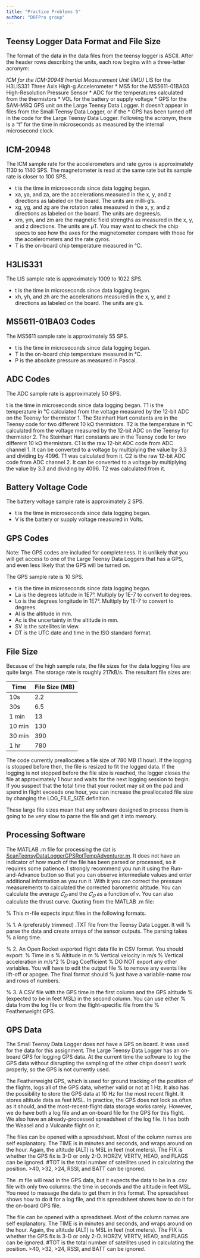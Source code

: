 ```yaml
---
title: "Practice Problems 5"
author: "DOFPro group"
---
```


## Teensy Logger Data Format and File Size

The format of the data in the data files from the teensy logger is ASCII. After the header rows describing the units, each row begins with a three-letter acronym:

*ICM for the ICM-20948 Inertial Measurement Unit (IMU)
* LIS for the H3LIS331 Three Axis High-g Accelerometer
* MS5 for the MS5611-01BA03 High-Resolution Pressure Sensor
* ADC for the temperatures calculated from the thermistors
* VOL for the battery or supply voltage
* GPS for the SAM-M8Q GPS unit on the Large Teensy Data Logger. It doesn't appear in files from the Small Teensy Data Logger, or if the 
* GPS has been turned off in the code for the Large Teensy Data Logger.
Following the acronym, there is a “t” for the time in microseconds as measured by the internal microsecond clock.

## ICM-20948

The ICM sample rate for the accelerometers and rate gyros is approximately 1130 to 1140 SPS. The magnetometer is read at the same rate but its sample rate is closer to 100 SPS.

* t is the time in microseconds since data logging began.
* xa, ya, and za, are the accelerations measured in the x, y, and z directions as labeled on the board. The units are milli-g's.
* xg, yg, and zg are the rotation rates measured in the x, y, and z directions as labeled on the board. The units are degrees/s.
* xm, ym, and zm are the magnetic field strengths as measured in the x, y, and z directions. The units are 𝜇T. You may want to check the chip specs to see how the axes for the magnetometer compare with those for the accelerometers and the rate gyros.
* T is the on-board chip temperature measured in °C.

## H3LIS331

The LIS sample rate is approximately 1009 to 1022 SPS.

* t is the time in microseconds since data logging began.
* xh, yh, and zh are the accelerations measured in the x, y, and z directions as labeled on the board. The units are g's.

## MS5611-01BA03 Codes

The MS5611 sample rate is approximately 55 SPS.

* t is the time in microseconds since data logging began.
* T is the on-board chip temperature measured in °C.
* P is the absolute pressure as measured in Pascal.

## ADC Codes

The ADC sample rate is approximately 50 SPS.

t is the time in microseconds since data logging began.
T1 is the temperature in °C calculated from the voltage measured by the 12-bit ADC on the Teensy for thermistor 1. The Steinhart Hart constants are in the Teensy code for two different 10 kΩ thermistors.
T2 is the temperature in °C calculated from the voltage measured by the 12-bit ADC on the Teensy for thermistor 2. The Steinhart Hart constants are in the Teensy code for two different 10 kΩ thermistors.
C1 is the raw 12-bit ADC code from ADC channel 1. It can be converted to a voltage by multiplying the value by 3.3 and dividing by 4096. T1 was calculated from it.
C2 is the raw 12-bit ADC code from ADC channel 2. It can be converted to a voltage by multiplying the value by 3.3 and dividing by 4096. T2 was calculated from it.

## Battery Voltage Code

The battery voltage sample rate is approximately 2 SPS.

* t is the time in microseconds since data logging began.
* V is the battery or supply voltage measured in Volts.

## GPS Codes

Note: The GPS codes are included for completeness. It is unlikely that you will get access to one of the Large Teensy Data Loggers that has a GPS, and even less likely that the GPS will be turned on.

The GPS sample rate is 10 SPS.

* t is the time in microseconds since data logging began.
* La is the degrees latitude in 1E7°. Multiply by 1E-7 to convert to degrees.
* Lo is the degrees longitude in 1E7°. Multiply by 1E-7 to convert to degrees.
* Al is the altitude in mm.
* Ac is the uncertainty in the altitude in mm.
* SV is the satellites in view.
* DT is the UTC date and time in the ISO standard format.

## File Size

Because of the high sample rate, the file sizes for the data logging files are quite large. The storage rate is roughly 217kB/s. The resultant file sizes are:

| Time |File Size (MB) |
|-----------|------|
| 10s | 2.2 |
| 30s | 6.5 |
| 1 min | 13 |
| 10 min | 130 |
| 30 min | 390 |
| 1 hr | 780 |

The code currently preallocates a file size of 780 MB (1 hour). If the logging is stopped before then, the file is resized to fit the logged data. If the logging is not stopped before the file size is reached, the logger closes the file at approximately 1 hour and waits for the next logging session to begin. If you suspect that the total time that your rocket may sit on the pad and spend in flight exceeds one hour, you can increase the preallocated file size by changing the LOG\_FILE\_SIZE definition.

These large file sizes mean that any software designed to process them is going to be very slow to parse the file and get it into memory.

## Processing Software

The MATLAB .m file for processing the dat is [ScanTeensyDataLoggerGPSRotTempAdventurer.m](https://pages.hmc.edu/spjut/AdvRoc/MATLABModels/ScanTeensyDataLoggerGPSRotTempAdventurer.m). It does not have an indicator of how much of the file has been parsed or processed, so it requires some patience. I strongly recommend you run it using the Run-and-Advance button so that you can observe intermediate values and enter additional information as you run it. With it you can correct the pressure measurements to calculated the corrected barometric altitude. You can calculate the average $𝐶_𝐷$ and the $𝐶_𝐷$ as a function of 𝑣. You can also calculate the thrust curve. Quoting from the MATLAB .m file:

% This m-file expects input files in the following formats.

% 1. A (preferably trimmed) .TXT file from the Teensy Data Logger. It will
% parse the data and create arrays of the sensor outputs. The parsing takes
% a long time.

% 2. An Open Rocket exported flight data file in CSV format. You should export:
% Time in s
% Altitude in m
% Vertical velocity in m/s
% Vertical acceleration in m/s^2
% Drag Coefficient
% DO NOT export any other variables. You will have to edit the output file
% to remove any events like lift-off or apogee. The final format should
% just have a variabile-name row and rows of numbers.

% 3. A CSV file with the GPS time in the first column and the GPS altitude
% (expected to be in feet MSL) in the second column. You can use either
% data from the log file or from the flight-specific file from the
% Featherweight GPS.

## GPS Data

The Small Teensy Data Logger does not have a GPS on board. It was used for the data for this assignment. The Large Teensy Data Logger has an on-board GPS for logging GPS data. At the current time the software to log the GPS data without disrupting the sampling of the other chips doesn't work properly, so the GPS is not currently used.

The Featherweight GPS, which is used for ground tracking of the position of the flights, logs all of the GPS data, whether valid or not at 1 Hz. It also has the possibility to store the GPS data at 10 Hz for the most recent flight. It stores altitude data as feet MSL. In practice, the GPS does not lock as often as it should, and the most-recent-flight data storage works rarely. However, we do have both a log file and an on-board file for the GPS for this flight. We also have an already-processed spreadsheet of the log file. It has both the Weasel and a Vulcanite flight on it.

The files can be opened with a spreadsheet. Most of the column names are self explanatory. The TIME is in minutes and seconds, and wraps around on the hour. Again, the altitude (ALT) is MSL in feet (not meters). The FIX is whether the GPS fix is 3-D or only 2-D. HORZV, VERTV, HEAD, and FLAGS can be ignored. #TOT is the total number of satellites used in calculating the position. >40, >32, >24, RSSI, and BATT can be ignored.

The .m file will read in the GPS data, but it expects the data to be in a .csv file with only two columns: the time in seconds and the altitude in feet MSL. You need to massage the data to get them in this format. The spreadsheet shows how to do it for a log file, and this spreadsheet shows how to do it for the on-board GPS file.

The file can be opened with a spreadsheet. Most of the column names are self explanatory. The TIME is in minutes and seconds, and wraps around on the hour. Again, the altitude (ALT) is MSL in feet (not meters). The FIX is whether the GPS fix is 3-D or only 2-D. HORZV, VERTV, HEAD, and FLAGS can be ignored. #TOT is the total number of satellites used in calculating the position. >40, >32, >24, RSSI, and BATT can be ignored.